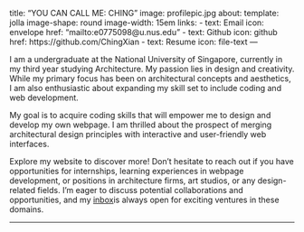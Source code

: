 title: "YOU CAN CALL ME: CHING "
image: profilepic.jpg
about: 
  template: jolla
  image-shape: round
  image-width: 15em
  links: 
    - text: Email
      icon: envelope
      href: "mailto:e0775098@u.nus.edu"
    - text: Github
      icon: github
      href: https://github.com/ChingXian
    - text: Resume
      icon: file-text
---

::: {#about-block}
:::

I am a undergraduate at the National University of Singapore, currently in my third year studying Architecture. My passion lies in design and creativity. While my primary focus has been on architectural concepts and aesthetics, I am also enthusiastic about expanding my skill set to include coding and web development.

My goal is to acquire coding skills that will empower me to design and develop my own webpage. I am thrilled about the prospect of merging architectural design principles with interactive and user-friendly web interfaces.

Explore my website to discover more! Don't hesitate to reach out if you have opportunities for internships, learning experiences in webpage development, or positions in architecture firms, art studios, or any design-related fields. I'm eager to discuss potential collaborations and opportunities, and my [inbox](mailto:e0775098@u.nus.edu)is always open for exciting ventures in these domains.

---

